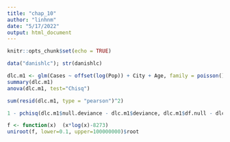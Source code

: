 ```yaml
---
title: "chap_10"
author: "linhnm"
date: "5/17/2022"
output: html_document
---
```


```r
knitr::opts_chunk$set(echo = TRUE)
```


```r
data("danishlc"); str(danishlc)

dlc.m1 <- glm(Cases ~ offset(log(Pop)) + City + Age, family = poisson(), data = danishlc)
summary(dlc.m1)
anova(dlc.m1, test="Chisq")

sum(resid(dlc.m1, type = "pearson")^2)

1 - pchisq(dlc.m1$null.deviance - dlc.m1$deviance, dlc.m1$df.null - dlc.m1$df.residual)
```
```r
f <- function(x)  (x*log(x)-8273)
uniroot(f, lower=0.1, upper=100000000)$root
```

